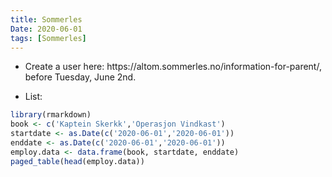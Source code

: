 ```yaml
---
title: Sommerles
Date: 2020-06-01
tags: [Sommerles]
---
```


- Create a user here:  https://altom.sommerles.no/information-for-parent/, before Tuesday, June 2nd.

- List:

```r
library(rmarkdown)
book <- c('Kaptein Skerkk','Operasjon Vindkast')
startdate <- as.Date(c('2020-06-01','2020-06-01'))
enddate <- as.Date(c('2020-06-01','2020-06-01'))
employ.data <- data.frame(book, startdate, enddate)
paged_table(head(employ.data))
```

